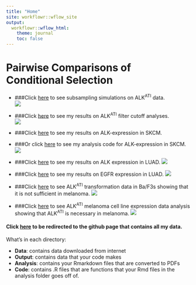 ```yaml
---
title: "Home"
site: workflowr::wflow_site
output:
  workflowr::wflow_html:
    theme: journal
    toc: false
---
```


# **Pairwise Comparisons of Conditional Selection**  
* ###Click [here](alkati_subsampling_simulations.html) to see subsampling simulations on ALK^ATI^ data.  
![](assets/atisubsamplingsims.png)  
  
* ###Click [here](ALKATI_Filter_Cutoff_Analysis.html) to see my results on ALK^ATI^ filter cutoff analyses.  
![](assets/aticutoffs.png)  
  
* ###Click [here](ALK_ExonImbalance_SKCM_Analysis.html) to see my results on ALK-expression in SKCM.  
* ###Or click [here](tcga_skcm_data_parser.html) to see my analysis code for ALK-expression in SKCM.  
![](assets/atiskcmexpression.png)   
* ###Click [here](TCGA_luad_data_parser.html) to see my results on ALK expression in LUAD.
![](assets/atiluadexpression.png)   
  
* ###Click [here](tcga_luad_data_parser_egfr.html) to see my results on EGFR expression in LUAD.
![](assets/egfrluadexpression.png)   
  
* ###Click [here](baf3_alkati_transformations.html) to see ALK^ATI^ transformation data in Ba/F3s showing that it is not sufficient in melanoma.
![](assets/baf3_alkati_transformations.png)   

* ###Click [here](alkati_cell_line_tae684_response.html) to see ALK^ATI^ melanoma cell line expression data analysis showing that ALK^ATI^ is necessary in melanoma.
![](assets/ccle.png)
  
#### Click [here](https://github.com/pritchardlabatpsu/pair_con_select) to be redirected to the github page that contains all my data.  
What’s in each directory:  
  
* __Data__: contains data downloaded from internet  
* __Output__: contains data that your code makes  
* __Analysis__: contains your Rmarkdown files that are converted to PDFs  
* __Code__: contains .R files  that are functions that your Rmd files in the analysis folder goes off of.  
